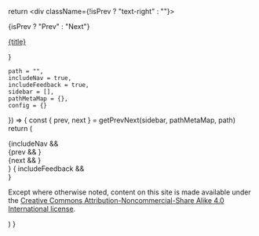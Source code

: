 
  return <div className={!isPrev ? "text-right" : ""}>
    <p className="text-neutral-500 dark:text-white/50 text-sm mb-1">{isPrev ? "Prev" : "Next"}</p>
    <a className="text-lg font-semibold hover:text-primary-500 transition" href={href}>{title}</a>
  </div>
}

    path = "",
    includeNav = true,
    includeFeedback = true,
    sidebar = [],
    pathMetaMap = {},
    config = {}
  }) => {
  const { prev, next } = getPrevNext(sidebar, pathMetaMap, path)
  return (
    <footer className="flex flex-col gap-12 z-20 antialiased mx-auto plain w-full pt-16 pb-16 mt-16 border-t border-neutral-200 dark:border-white/10">
        {includeNav &&
          <div className="grid grid-cols-2">
            <div>
              {prev &&
                <NextPrevLink title={prev.title} href={prev.href} isPrev />
              }
            </div>
            <div className="flex justify-end">
              {next &&
                <NextPrevLink
                  title={next.title}
                  href={next.href} />
              }
            </div>
          </div>
        }
      { includeFeedback &&
        <div className="flex justify-center not-prose">
          <Feedback path={path} />
        </div>
      }
      <p className="text-xs text-neutral-500 dark:text-white/50">
        Except where otherwise noted, content on this site is made available under the <a href="https://creativecommons.org/licenses/by-nc-sa/4.0/deed.en">Creative Commons Attribution-Noncommercial-Share Alike 4.0 International license</a>.
      </p>
    </footer>
  )
}

<AppFooter sidebar={config.sidebars.guides} />